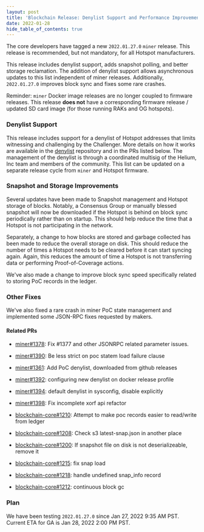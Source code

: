 ```yaml
---
layout: post
title: 'Blockchain Release: Denylist Support and Performance Improvements'
date: 2022-01-28
hide_table_of_contents: true
---
```


The core developers have tagged a new `2022.01.27.0` `miner` release. This release is recommended,
but not mandatory, for all Hotspot manufacturers.

<!--truncate-->

This release includes denylist support, adds snapshot polling, and better storage reclamation. The
addition of denylist support allows asynchronous updates to this list independent of miner releases.
Additionally, `2022.01.27.0` improves block sync and fixes some rare crashes.

Reminder: `miner` Docker image releases are no longer coupled to firmware releases. This release
**does not** have a corresponding firmware release / updated SD card image (for those running RAKs
and OG hotspots).

### Denylist Support

This release includes support for a denylist of Hotspot addresses that limits witnessing and
challenging by the Challenger. More details on how it works are available in the
[denylist](https://github.com/helium/denylist) repository and in the PRs listed below. The
management of the denylist is through a coordinated multisig of the Helium, Inc team and members of
the community. This list can be updated on a separate release cycle from `miner` and Hotspot
firmware.

### Snapshot and Storage Improvements

Several updates have been made to Snapshot management and Hotspot storage of blocks. Notably, a
Consensus Group or manually blessed snapshot will now be downloaded if the Hotspot is behind on
block sync periodically rather than on startup. This should help reduce the time that a Hotspot is
not participating in the network.

Separately, a change to how blocks are stored and garbage collected has been made to reduce the
overall storage on disk. This should reduce the number of times a Hotspot needs to be cleared before
it can start syncing again. Again, this reduces the amount of time a Hotspot is not transferring
data or performing Proof-of-Coverage actions.

We've also made a change to improve block sync speed specifically related to storing PoC records in
the ledger.

### Other Fixes

We've also fixed a rare crash in miner PoC state management and implemented some JSON-RPC fixes
requested by makers.

#### Related PRs

- [miner#1378](https://github.com/helium/miner/pull/1378): Fix #1377 and other JSONRPC related
  parameter issues. <!-- helium/jsc/fix-jsonrpc-optional-params -->
- [miner#1390](https://github.com/helium/miner/pull/1390): Be less strict on poc statem load failure
  clause <!-- helium/adt/avoid-poc-statem-crash -->
- [miner#1361](https://github.com/helium/miner/pull/1361): Add PoC denylist, downloaded from github
  releases <!-- helium/adt/poc-banlist -->
- [miner#1392](https://github.com/helium/miner/pull/1392): configuring new denylist on docker
  release profile <!-- helium/jg/enable_denylist -->
- [miner#1394](https://github.com/helium/miner/pull/1394): default denylist in sysconfig, disable
  explicitly <!-- helium/jg/denylist_config_to_main_sysconfig -->
- [miner#1398](https://github.com/helium/miner/pull/1398): Fix incomplete xorf api refactor
  <!-- helium/adt/fix-xorf-api -->

- [blockchain-core#1210](https://github.com/helium/blockchain-core/pull/1210): Attempt to make poc
  records easier to read/write from ledger <!-- helium/adt/poc-ledger-optimization -->
- [blockchain-core#1208](https://github.com/helium/blockchain-core/pull/1208): Check s3
  latest-snap.json in another place <!-- helium/adt/check-s3-snap-more-places -->
- [blockchain-core#1200](https://github.com/helium/blockchain-core/pull/1200): If snapshot file on
  disk is not deserializeable, remove it <!-- helium/adt/remove-corrupted-disk-snapshot -->
- [blockchain-core#1215](https://github.com/helium/blockchain-core/pull/1215): fix snap load
  <!-- helium/pevm/fix-snap-load -->
- [blockchain-core#1218](https://github.com/helium/blockchain-core/pull/1218): handle undefined
  snap_info record <!-- helium/jg/snap_loading_etag_fix -->
- [blockchain-core#1212](https://github.com/helium/blockchain-core/pull/1212): continuous block gc
  <!-- helium/adt/continuous-gc -->

### Plan

We have been testing `2022.01.27.0` since Jan 27, 2022 9:35 AM PST. Current ETA for GA is Jan 28,
2022 2:00 PM PST.
